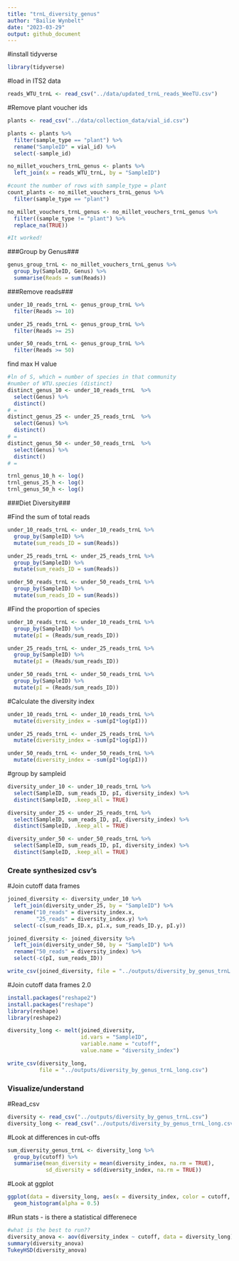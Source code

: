 ```yaml
---
title: "trnL_diversity_genus"
author: "Bailie Wynbelt"
date: "2023-03-29"
output: github_document
---
```


#install tidyverse
```r
library(tidyverse)
```

#load in ITS2 data
```r
reads_WTU_trnL <- read_csv("../data/updated_trnL_reads_WeeTU.csv")
```

#Remove plant voucher ids
```r
plants <- read_csv("../data/collection_data/vial_id.csv")

plants <- plants %>% 
  filter(sample_type == "plant") %>% 
  rename("SampleID" = vial_id) %>% 
  select(-sample_id)

no_millet_vouchers_trnL_genus <- plants %>% 
  left_join(x = reads_WTU_trnL, by = "SampleID")

#count the number of rows with sample_type = plant
count_plants <- no_millet_vouchers_trnL_genus %>% 
  filter(sample_type == "plant")

no_millet_vouchers_trnL_genus <- no_millet_vouchers_trnL_genus %>% 
  filter((sample_type != "plant") %>% 
  replace_na(TRUE))

#It worked!
```

###Group by Genus###
```r
genus_group_trnL <- no_millet_vouchers_trnL_genus %>% 
  group_by(SampleID, Genus) %>% 
  summarise(Reads = sum(Reads))
```

###Remove reads###
```r
under_10_reads_trnL <- genus_group_trnL %>% 
  filter(Reads >= 10)

under_25_reads_trnL <- genus_group_trnL %>% 
  filter(Reads >= 25)

under_50_reads_trnL <- genus_group_trnL %>% 
  filter(Reads >= 50)
```

find max H value
```r
#ln of S, which = number of species in that community
#number of WTU.species (distinct)
distinct_genus_10 <- under_10_reads_trnL  %>% 
  select(Genus) %>%  
  distinct()
# = 
distinct_genus_25 <- under_25_reads_trnL  %>% 
  select(Genus) %>%  
  distinct()
# = 
distinct_genus_50 <- under_50_reads_trnL  %>% 
  select(Genus) %>%  
  distinct()
# = 

trnl_genus_10_h <- log()
trnl_genus_25_h <- log()
trnl_genus_50_h <- log()
```

###Diet Diversity###

#Find the sum of total reads
```r
under_10_reads_trnL <- under_10_reads_trnL %>% 
  group_by(SampleID) %>% 
  mutate(sum_reads_ID = sum(Reads))

under_25_reads_trnL <- under_25_reads_trnL %>% 
  group_by(SampleID) %>% 
  mutate(sum_reads_ID = sum(Reads))

under_50_reads_trnL <- under_50_reads_trnL %>% 
  group_by(SampleID) %>% 
  mutate(sum_reads_ID = sum(Reads))
```

#Find the proportion of species 
```r
under_10_reads_trnL <- under_10_reads_trnL %>% 
  group_by(SampleID) %>% 
  mutate(pI = (Reads/sum_reads_ID))

under_25_reads_trnL <- under_25_reads_trnL %>% 
  group_by(SampleID) %>% 
  mutate(pI = (Reads/sum_reads_ID))

under_50_reads_trnL <- under_50_reads_trnL %>% 
  group_by(SampleID) %>% 
  mutate(pI = (Reads/sum_reads_ID))
```

#Calculate the diversity index
```r
under_10_reads_trnL <- under_10_reads_trnL %>% 
  mutate(diversity_index = -sum(pI*log(pI))) 

under_25_reads_trnL <- under_25_reads_trnL %>% 
  mutate(diversity_index = -sum(pI*log(pI)))

under_50_reads_trnL <- under_50_reads_trnL %>% 
  mutate(diversity_index = -sum(pI*log(pI)))

```

#group by sampleid
```r
diversity_under_10 <- under_10_reads_trnL %>% 
  select(SampleID, sum_reads_ID, pI, diversity_index) %>% 
  distinct(SampleID, .keep_all = TRUE)

diversity_under_25 <- under_25_reads_trnL %>% 
  select(SampleID, sum_reads_ID, pI, diversity_index) %>% 
  distinct(SampleID, .keep_all = TRUE)

diversity_under_50 <- under_50_reads_trnL %>% 
  select(SampleID, sum_reads_ID, pI, diversity_index) %>% 
  distinct(SampleID, .keep_all = TRUE)
```

### Create synthesized csv's ###

#Join cutoff data frames
```r
joined_diversity <- diversity_under_10 %>% 
  left_join(diversity_under_25, by = "SampleID") %>% 
  rename("10_reads" = diversity_index.x,
         "25_reads" = diversity_index.y) %>% 
  select(-c(sum_reads_ID.x, pI.x, sum_reads_ID.y, pI.y))

joined_diversity <- joined_diversity %>% 
  left_join(diversity_under_50, by = "SampleID") %>% 
  rename("50_reads" = diversity_index) %>% 
  select(-c(pI, sum_reads_ID))

write_csv(joined_diversity, file = "../outputs/diversity_by_genus_trnL.csv")

```

#Join cutoff data frames 2.0
```r
install.packages("reshape2") 
install.packages("reshape")
library(reshape)
library(reshape2)

diversity_long <- melt(joined_diversity,
                       id.vars = "SampleID",
                       variable.name = "cutoff",
                       value.name = "diversity_index")

write_csv(diversity_long, 
          file = "../outputs/diversity_by_genus_trnL_long.csv")
```

### Visualize/understand ###

#Read_csv
```r
diversity <- read_csv("../outputs/diversity_by_genus_trnL.csv")
diversity_long <- read_csv("../outputs/diversity_by_genus_trnL_long.csv")
```
#Look at differences in cut-offs
```r
sum_diversity_genus_trnL <- diversity_long %>% 
  group_by(cutoff) %>% 
  summarise(mean_diversity = mean(diversity_index, na.rm = TRUE),
            sd_diversity = sd(diversity_index, na.rm = TRUE))

```

#Look at ggplot
```r
ggplot(data = diversity_long, aes(x = diversity_index, color = cutoff, fill = cutoff)) +
  geom_histogram(alpha = 0.5)

```

#Run stats - is there a statistical differenece
```r
#what is the best to run??
diversity_anova <- aov(diversity_index ~ cutoff, data = diversity_long)
summary(diversity_anova)
TukeyHSD(diversity_anova)
```